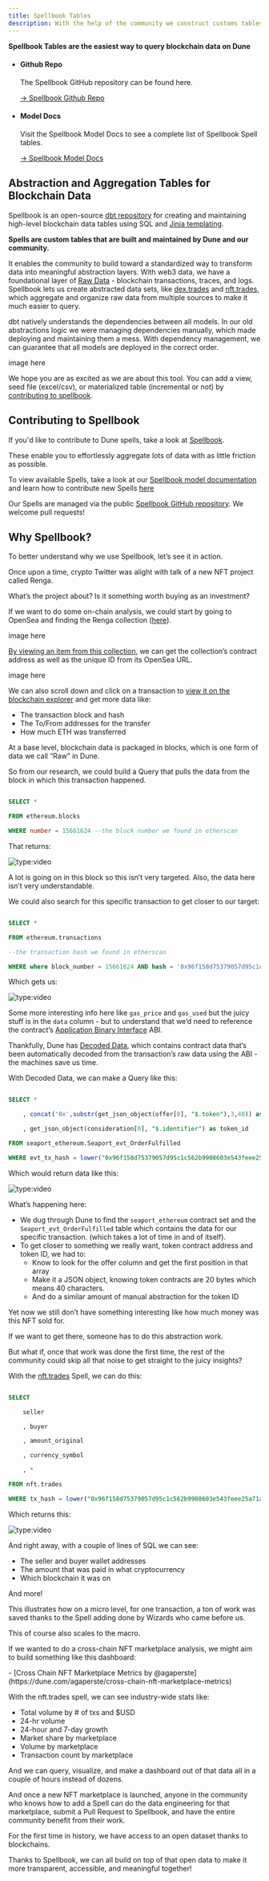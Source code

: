 ```yaml
---
title: Spellbook Tables
description: With the help of the community we construct customs tables which cover the entirety of a type of activity on the blockchain called Spells.
---
```


**Spellbook Tables are the easiest way to query blockchain data on Dune**

<div class="cards grid" markdown>

- #### Github Repo

  The Spellbook GitHub repository can be found here.

  [→ Spellbook Github Repo](https://github.com/duneanalytics/spellbook)

- #### Model Docs

  Visit the Spellbook Model Docs to see a complete list of Spellbook Spell tables.

  [→ Spellbook Model Docs](https://dune.com/spellbook)

</div>

## Abstraction and Aggregation Tables for Blockchain Data

Spellbook is an open-source [dbt repository](https://docs.getdbt.com/docs/introduction) for creating and maintaining high-level blockchain data tables using SQL and [Jinja templating](https://realpython.com/primer-on-jinja-templating/).

**Spells are custom tables that are built and maintained by Dune and our community.**

It enables the community to build toward a standardized way to transform data into meaningful abstraction layers. With web3 data, we have a foundational layer of [Raw Data](/data-catalog/evm/ethereum/raw/) - blockchain transactions, traces, and logs. Spellbook lets us create abstracted data sets, like [dex.trades](../evm/ethereum/DEX/dex-trades) and [nft.trades](/data-catalog/evm/ethereum/NFT/nft-trades), which aggregate and organize raw data from multiple sources to make it much easier to query.

dbt natively understands the dependencies between all models. In our old abstractions logic we were managing dependencies manually, which made deploying and maintaining them a mess. With dependency management, we can guarantee that all models are deployed in the correct order.

image here

We hope you are as excited as we are about this tool. You can add a view, seed file (excel/csv), or materialized table (incremental or not) by [contributing to spellbook](https://placeholder.com).

## Contributing to Spellbook

If you'd like to contribute to Dune spells, take a look at [Spellbook](https://placeholder.com).

These enable you to effortlessly aggregate lots of data with as little friction as possible.

To view available Spells, take a look at our [Spellbook model documentation](https://dune.com/spellbook) and learn how to contribute new Spells [here](https://placeholder.com)

Our Spells are managed via the public [Spellbook GitHub repository](https://github.com/duneanalytics/spellbook/). We welcome pull requests!

## Why Spellbook?

To better understand why we use Spellbook, let’s see it in action.

Once upon a time, crypto Twitter was alight with talk of a new NFT project called Renga.

What’s the project about? Is it something worth buying as an investment?

If we want to do some on-chain analysis, we could start by going to OpenSea and finding the Renga collection ([here](https://opensea.io/collection/renga)).

image here

[By viewing an item from this collection](https://opensea.io/assets/ethereum/0x394e3d3044fc89fcdd966d3cb35ac0b32b0cda91/6294), we can get the collection’s contract address as well as the unique ID from its OpenSea URL.

image here

We can also scroll down and click on a transaction to [view it on the blockchain explorer](https://etherscan.io/tx/0x96f158d75379057d95c1c562b9908603e543feee25a71ac420e21ecf0a0c643c) and get more data like:

- The transaction block and hash
- The To/From addresses for the transfer
- How much ETH was transferred

At a base level, blockchain data is packaged in blocks, which is one form of data we call “Raw” in Dune.

So from our research, we could build a Query that pulls the data from the block in which this transaction happened.

```sql

SELECT *

FROM ethereum.blocks

WHERE number = 15661624 --the block number we found in etherscan

```

That returns:

![type:video](https://dune.com/embeds/1645898/2727844/09c37981-3b21-4bfd-85da-c029755af873)

A lot is going on in this block so this isn’t very targeted. Also, the data here isn’t very understandable.

We could also search for this specific transaction to get closer to our target:

```sql

SELECT *

FROM ethereum.transactions

--the transaction hash we found in etherscan

WHERE where block_number = 15661624 AND hash = '0x96f158d75379057d95c1c562b9908603e543feee25a71ac420e21ecf0a0c643c'

```

Which gets us:

![type:video](https://dune.com/embeds/1645938/2727926/8a442735-79c7-4903-a525-303c8163d7fd)

Some more interesting info here like `gas_price` and `gas_used` but the juicy stuff is in the `data` column - but to understand that we’d need to reference the contract’s [Application Binary Interface](https://www.quicknode.com/guides/smart-contract-development/what-is-an-abi) ABI.

Thankfully, Dune has [Decoded Data](https://placeholder.com), which contains contract data that’s been automatically decoded from the transaction’s raw data using the ABI - the machines save us time.

With Decoded Data, we can make a Query like this:

```sql

SELECT *

    , concat('0x',substr(get_json_object(offer[0], "$.token"),3,40)) as token_contract_address

    , get_json_object(consideration[0], "$.identifier") as token_id

FROM seaport_ethereum.Seaport_evt_OrderFulfilled

WHERE evt_tx_hash = lower("0x96f158d75379057d95c1c562b9908603e543feee25a71ac420e21ecf0a0c643c") --sample tx

```

Which would return data like this:

![type:video](https://dune.com/embeds/1345665/2296143/757ed708-17da-4c81-9633-ac19a9d3f3d3)

What’s happening here:

- We dug through Dune to find the `seaport_ethereum` contract set and the `Seaport_evt_OrderFulfilled` table which contains the data for our specific transaction. (which takes a lot of time in and of itself).
- To get closer to something we really want, token contract address and token ID, we had to:
  - Know to look for the offer column and get the first position in that array
  - Make it a JSON object, knowing token contracts are 20 bytes which means 40 characters.
  - And do a similar amount of manual abstraction for the token ID

Yet now we still don’t have something interesting like how much money was this NFT sold for.

If we want to get there, someone has to do this abstraction work.

But what if, once that work was done the first time, the rest of the community could skip all that noise to get straight to the juicy insights?

With the [nft.trades](https://dune.com/spellbook#!/model/model.spellbook.nft_trades) Spell, we can do this:

```sql

SELECT

    seller

    , buyer

    , amount_original

    , currency_symbol

    , *

FROM nft.trades

WHERE tx_hash = lower("0x96f158d75379057d95c1c562b9908603e543feee25a71ac420e21ecf0a0c643c") --sample tx

```

Which returns this:

![type:video](https://dune.com/embeds/1345985/2296638/51cc251d-c1ec-4f71-a269-2b194b25bdac)

And right away, with a couple of lines of SQL we can see:

- The seller and buyer wallet addresses
- The amount that was paid in what cryptocurrency
- Which blockchain it was on

And more!

This illustrates how on a micro level, for one transaction, a ton of work was saved thanks to the Spell adding done by Wizards who came before us.

This of course also scales to the macro.

If we wanted to do a cross-chain NFT marketplace analysis, we might aim to build something like this dashboard:

<div class="cards grid" markdown>
- [Cross Chain NFT Marketplace Metrics by @agaperste](https://dune.com/agaperste/cross-chain-nft-marketplace-metrics)
</div>

With the nft.trades spell, we can see industry-wide stats like:

- Total volume by # of txs and $USD
- 24-hr volume
- 24-hour and 7-day growth
- Market share by marketplace
- Volume by marketplace
- Transaction count by marketplace

And we can query, visualize, and make a dashboard out of that data all in a couple of hours instead of dozens.

And once a new NFT marketplace is launched, anyone in the community who knows how to add a Spell can do the data engineering for that marketplace, submit a Pull Request to Spellbook, and have the entire community benefit from their work.

For the first time in history, we have access to an open dataset thanks to blockchains.

Thanks to Spellbook, we can all build on top of that open data to make it more transparent, accessible, and meaningful together!
